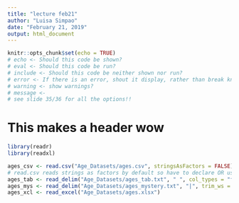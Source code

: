 ```yaml
---
title: "lecture feb21"
author: "Luisa Simpao"
date: "February 21, 2019"
output: html_document
---
```


```r
knitr::opts_chunk$set(echo = TRUE)
# echo <- Should this code be shown?
# eval <- Should this code be run?
# include <- Should this code be neither shown nor run?
# error <- If there is an error, shout it display, rather than break knit?
# warning <- show warnings?
# message <- 
# see slide 35/36 for all the options!!
```

# This makes a header wow
```r
library(readr)
library(readxl)

ages_csv <- read.csv("Age_Datasets/ages.csv", stringsAsFactors = FALSE)
# read.csv reads strings as factors by default so have to declare OR use read_csv!
ages_tab <- read_delim("Age_Datasets/ages_tab.txt", " ", col_types = "fc")
ages_mys <- read_delim("Age_Datasets/ages_mystery.txt", "|", trim_ws = TRUE)
ages_xcl <- read_excel("Age_Datasets/ages.xlsx")
```